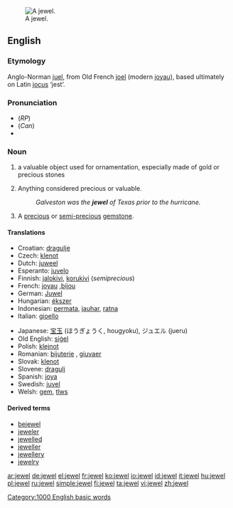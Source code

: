 [[Image:Hope Diamond.jpg|thumb|right|A jewel.]]
==English==

===Etymology===
Anglo-Norman [[juel]], from Old French [[joel]] (modern [[joyau]]), based ultimately on Latin [[jocus]] ‘jest’.

===Pronunciation===
*(''RP'') {{IPA|/'ʤu:əl/}}
*(''Can'') {{IPA|/dʒuɬ/ or /ˈdʒuwl̩/}}
*{{audio|en-us-jewel.ogg|Audio (US)}}

===Noun===
{{en-noun}}

# a valuable object used for ornamentation, especially made of gold or precious stones
# {{figuratively}} Anything considered precious or valuable.
#:''Galveston was the '''jewel''' of Texas prior to the hurricane.''
# A [[precious]] or [[semi-]][[precious]] [[gemstone]].

====Translations====
{{trans-top|valuable object for ornamentation}}
*Croatian: [[dragulje]]
*Czech: [[klenot]]
*Dutch: [[juweel]] {{n}}
*Esperanto: [[juvelo]]
*Finnish: [[jalokivi]], [[korukivi]] (''semiprecious'')
*French: [[joyau]] {{m}},[[bijou]]
*German: [[Juwel]] {{n}}
*Hungarian: [[ékszer]]
*Indonesian: [[permata]], [[jauhar]], [[ratna]]
*Italian: [[gioello]] {{m}}
{{trans-mid}}
*Japanese: [[宝玉]] (ほうぎょうく, hougyoku), ジュエル (jueru)
*Old English: [[sigel|siġel]] {{n}}
*Polish: [[klejnot]] {{m}}
*Romanian: [[bijuterie]] {{f}}, [[giuvaer]] {{m}}
*Slovak: [[klenot]]
*Slovene: [[dragulj]] {{m}}
*Spanish: [[joya]] {{f}}
*Swedish: [[juvel]] {{c}}
*Welsh: [[gem]], [[tlws]] {{m}}
{{trans-bottom}}

====Derived terms====
* [[bejewel]]
* [[jeweler]]
* [[jewelled]]
* [[jeweller]]
* [[jewellery]]
* [[jewelry]]

[[Category:1000 English basic words]]

[[ar:jewel]]
[[de:jewel]]
[[el:jewel]]
[[fr:jewel]]
[[ko:jewel]]
[[io:jewel]]
[[id:jewel]]
[[it:jewel]]
[[hu:jewel]]
[[pl:jewel]]
[[ru:jewel]]
[[simple:jewel]]
[[fi:jewel]]
[[ta:jewel]]
[[vi:jewel]]
[[zh:jewel]]